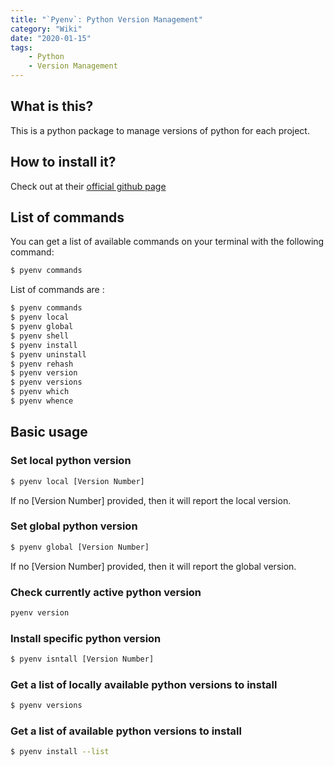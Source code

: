 ```yaml
---
title: "`Pyenv`: Python Version Management"
category: "Wiki"
date: "2020-01-15"
tags:
    - Python
    - Version Management
---
```


## What is this?

This is a python package to manage versions of python for each project.

## How to install it?

Check out at their [official github page](https://github.com/pyenv/pyenv#installation)

## List of commands

You can get a list of available commands on your terminal with the following command:

```bash
$ pyenv commands
```

List of commands are :
```bash
$ pyenv commands
$ pyenv local
$ pyenv global
$ pyenv shell
$ pyenv install
$ pyenv uninstall
$ pyenv rehash
$ pyenv version
$ pyenv versions
$ pyenv which
$ pyenv whence
```

## Basic usage

### Set local python version

```bash
$ pyenv local [Version Number]
```

If no [Version Number] provided, then it will report the local version.

### Set global python version

```bash
$ pyenv global [Version Number]
```

If no [Version Number] provided, then it will report the global version.

### Check currently active python version

```bash
pyenv version
```

### Install specific python version

```bash
$ pyenv isntall [Version Number]
```

### Get a list of locally available python versions to install

```bash
$ pyenv versions
```

### Get a list of available python versions to install

```bash
$ pyenv install --list
```

